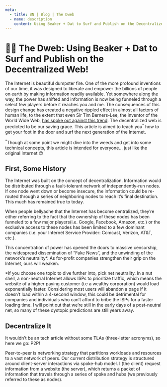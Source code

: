 ```yaml
---
meta:
  - title: BN | Blog | The Dweb
  - name: description
    content: Using Beaker + Dat to Surf and Publish on the Decentralized Web
---
```


# 🏄‍♀️ The Dweb: Using Beaker + Dat to Surf and Publish on the Decentralized Web!

The Internet is beautiful dumpster fire. One of the more profound inventions of
our time, it was designed to liberate and empower the billions of people on
earth by making information readily available. Yet somewhere along the way, the
power has shifted and information is now being funneled through a select few
players before it reaches you and me. The consequences of this design change has
created a negative rippled effect in almost all factors of human life, to the
extent that even Sir Tim Berners-Lee, the inventor of the World Wide Web,
[has spoke out against this trend](https://webfoundation.org/2017/03/web-turns-28-letter/).
The decentralized web is predicted to be our saving grace. This article is aimed
to teach you<sup>\*</sup> how to get your foot in the door and surf the next
generation of the Internet.

<sup>\*</sup>Though at some point we might dive into the weeds and get into some
technical concepts, this article is intended for everyone… just like the
original Internet 😉

## First, Some History

The Internet was built on the concept of decentralization. Information would be
distributed through a fault-tolerant network of independently-run nodes. If one
node went down or become insecure, the information could be re-routed through a
series of neighboring nodes to reach it’s final destination. This much has
remained true to today.

When people bellyache that the Internet has become centralized, they’re either
referring to the fact that the ownership of these nodes has been funneled to a
few major players(i.e. Google, Facebook, Amazon, etc.) or the exclusive access
to these nodes has been limited to a few dominant companies (i.e. your Internet
Service Provider: Comcast, Verizon, AT&T, etc.).

This concentration of power has opened the doors to massive censorship, the
widespread dissemination of “Fake News”, and the unwinding of the network’s
neutrality\*. As for-profit companies strengthen their grip on the Internet,
ours will weaken.

\*If you choose one topic to dive further into, pick net neutrality. In a nut
shell, a non-neutral Internet allows ISPs to prioritize traffic, which means the
website of a higher paying customer (i.e a wealthy corporation) would load
exponentially faster. Considering most users will abandon a page if it doesn’t
load within a 4-second window, this could be detrimental for companies and
individuals who can’t afford to bribe the ISPs for a faster loading time. I will
point out that we’re still in the early days of a post-neutral net, so many of
these dystopic predictions are still years away.

## Decentralize It

It wouldn’t be an tech article without some TLAs (three-letter acronyms), so
here we go: P2P!

Peer-to-peer is networking strategy that partitions workloads and resources to a
vast network of peers. Our current distribution strategy is structured around
client-server interactions via spoke-hub model. I (the client) request
information from a website (the server), which returns a packet of information
that travels through a series of spoke and hubs (we previously referred to these
as nodes).

